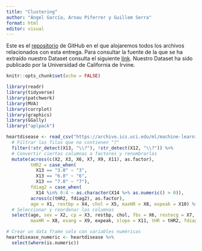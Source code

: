 ```yaml
---
title: "Clustering"
author: "Ángel García, Arnau Piferrer y Guillem Serra"
format: html
editor: visual
---
```


Este es el [repositorio](https://github.com/GSMir/Entrega3) de GitHub en el que alojaremos todos los archivos relacionados con esta entrega. Para consultar la fuente de la que se ha extraído nuestro Dataset consulta el siguiente [link](https://archive.ics.uci.edu/dataset/45/heart+disease). Nuestro Dataset ha sido publicado por la Universidad de California de Irvine.

```r
knitr::opts_chunk$set(echo = FALSE)
```

```r
library(readr)
library(tidyverse)
library(patchwork)
library(MVA)
library(corrplot)
library(graphics)
library(GGally)
library("aplpack")
```

```r
heartdisease <- read_csv("https://archive.ics.uci.edu/ml/machine-learning-databases/heart-disease/processed.cleveland.data", col_names = FALSE, show_col_types = FALSE) %>%
  # Filtrar las filas que no contienen "?"
  filter(!str_detect(X13, "\\?"), !str_detect(X12, "\\?")) %>%
  # Convertir ciertas columnas a factores y renombrarlas
  mutate(across(c(X2, X3, X6, X7, X9, X11), as.factor), 
         tHR2 = case_when(
           X13 == "3.0" ~ "3",
           X13 == "6.0" ~ "6",
           X13 == "7.0" ~ "7"),
         fdiag2 = case_when(
           X14 %in% 0:4 ~ as.character(X14 %>% as.numeric() > 0)),
         across(c(tHR2, fdiag2), as.factor),
         age = X1, restbp = X4, chol = X5, maxHR = X8, expeak = X10) %>%
  # Seleccionar y reordenar las columnas
  select(age, sex = X2, cp = X3, restbp, chol, fbs = X6, restecg = X7, 
         maxHR = X8, exang = X9, expeak, slope = X11, tHR = tHR2, fdiag = fdiag2)

# Crear un data frame solo con variables numéricas
heartdisease_numeric <- heartdisease %>%
  select(where(is.numeric))
```



